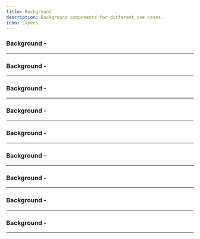 ```yaml
---
title: Background
description: Background components for different use cases.
icon: Layers
---
```


### Background - 


<Preview link="backgrounds/background-01">
    <Background01 />
</Preview>

---

### Background - 


<Preview link="backgrounds/background-02">
    <Background02 />
</Preview>

---

### Background - 


<Preview link="backgrounds/background-03">
    <Background03 />
</Preview>

---

### Background - 


<Preview link="backgrounds/background-04">
    <Background04 />
</Preview>

---

### Background - 


<Preview link="backgrounds/background-05">
    <Background05 />
</Preview>

---

### Background - 


<Preview link="backgrounds/background-06">
    <Background06 />
</Preview>

---

### Background - 


<Preview link="backgrounds/background-08">
    <Background08 />
</Preview>

---

### Background - 


<Preview link="backgrounds/background-09">
    <Background09 />
</Preview>

---

### Background - 


<Preview link="backgrounds/background-10">
    <Background10 />
</Preview>

---
